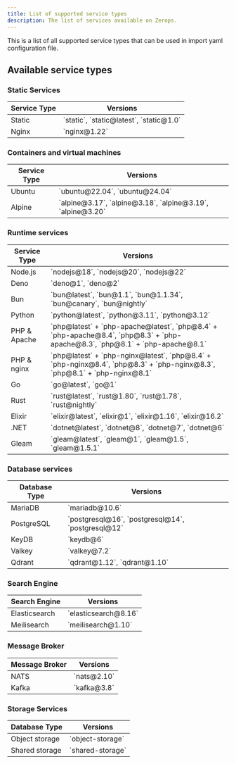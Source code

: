 ```yaml
---
title: List of supported service types
description: The list of services available on Zerops.
---
```


This is a list of all supported service types that can be used in import yaml configuration file.

## Available service types


### Static Services


<table className="w-full my-1.5 whitespace-nowrap">
  <thead>
    <tr>
      <th className="">Service Type</th>
      <th className="w-full">Versions</th>
    </tr>
  </thead>
  <tbody>
    <tr>
      <td className="w-fit">Static</td>
      <td className="w-fit">`static`, `static@latest`, `static@1.0`</td>
    </tr>
    <tr>
      <td className="w-fit">Nginx</td>
      <td className="w-fit">`nginx@1.22`</td>
    </tr>
  </tbody>
</table>

### Containers and virtual machines

<table className="w-full my-1.5 whitespace-nowrap">
  <thead>
    <tr>
      <th className="">Service Type</th>
      <th className="w-full">Versions</th>
    </tr>
  </thead>
  <tbody>
    <tr>
      <td className="w-fit">Ubuntu</td>
      <td className="w-fit">`ubuntu@22.04`, `ubuntu@24.04`</td>
    </tr>
    <tr>
      <td className="w-fit">Alpine</td>
      <td className="w-fit">`alpine@3.17`, `alpine@3.18`, `alpine@3.19`, `alpine@3.20`</td>
    </tr>
  </tbody>
</table>




### Runtime services

<table className="w-full my-1.5">
  <thead>
    <tr>
      <th className="whitespace-nowrap">Service Type</th>
      <th className="w-full">Versions</th>
    </tr>
  </thead>
  <tbody>
    <tr>
      <td className="w-fit">Node.js</td>
      <td className="w-fit">`nodejs@18`, `nodejs@20`, `nodejs@22`</td>
    </tr>
    <tr>
      <td className="w-fit">Deno</td>
      <td className="w-fit">`deno@1`, `deno@2`</td>
    </tr>
    <tr>
      <td className="w-fit">Bun</td>
      <td className="w-fit">`bun@latest`, `bun@1.1`, `bun@1.1.34`, `bun@canary`, `bun@nightly`</td>
    </tr>
    <tr>
      <td className="w-fit">Python</td>
      <td className="w-fit">`python@latest`, `python@3.11`, `python@3.12`</td>
    </tr>
    <tr>
      <td className="w-fit">PHP & Apache</td>
      <td className="w-fit">`php@latest` + `php-apache@latest`, `php@8.4` + `php-apache@8.4`, `php@8.3` + `php-apache@8.3`, `php@8.1` + `php-apache@8.1`</td>
    </tr>
    <tr>
      <td className="w-fit">PHP & nginx</td>
      <td className="w-fit">`php@latest` + `php-nginx@latest`, `php@8.4` + `php-nginx@8.4`, `php@8.3` + `php-nginx@8.3`, `php@8.1` + `php-nginx@8.1`</td>
    </tr>
    <tr>
      <td className="w-fit">Go</td>
      <td className="w-fit">`go@latest`, `go@1`</td>
    </tr>
    <tr>
      <td className="w-fit">Rust</td>
      <td className="w-fit">`rust@latest`, `rust@1.80`, `rust@1.78`, `rust@nightly`</td>
    </tr>
    <tr>
      <td className="w-fit">Elixir</td>
      <td className="w-fit">`elixir@latest`, `elixir@1`, `elixir@1.16`, `elixir@16.2`</td>
    </tr>
    <tr>
      <td className="w-fit">.NET</td>
      <td className="w-fit">`dotnet@latest`, `dotnet@8`, `dotnet@7`, `dotnet@6`</td>
    </tr>
    <tr>
      <td className="w-fit">Gleam</td>
      <td className="w-fit">`gleam@latest`, `gleam@1`, `gleam@1.5`, `gleam@1.5.1`</td>
    </tr>
  </tbody>
</table>

### Database services

<table className="w-full my-1.5 whitespace-nowrap">
  <thead>
    <tr>
      <th className="">Database Type</th>
      <th className="w-full">Versions</th>
    </tr>
  </thead>
  <tbody>
      <tr>
      <td className="w-fit">MariaDB</td>
      <td className="w-fit">`mariadb@10.6`</td>
    </tr>
        <tr>
      <td className="w-fit">PostgreSQL</td>
      <td className="w-fit">`postgresql@16`, `postgresql@14`, `postgresql@12`</td>
    </tr>
    <tr>
      <td className="w-fit">KeyDB</td>
      <td className="w-fit">`keydb@6`</td>
    </tr>
    <tr>
      <td className="w-fit">Valkey</td>
      <td className="w-fit">`valkey@7.2`</td>
    </tr>
    <tr>
      <td className="w-fit">Qdrant</td>
      <td className="w-fit">`qdrant@1.12`, `qdrant@1.10`</td>
    </tr>
  </tbody>
</table>

### Search Engine

<table className="w-full my-1.5 whitespace-nowrap">
  <thead>
    <tr>
      <th className="">Search Engine</th>
      <th className="w-full">Versions</th>
    </tr>
  </thead>
  <tbody>
    <tr>
      <td className="w-fit">Elasticsearch</td>
      <td className="w-fit">`elasticsearch@8.16`</td>
    </tr>
    <tr>
      <td className="w-fit">Meilisearch</td>
      <td className="w-fit">`meilisearch@1.10`</td>
    </tr>
  </tbody>
</table>

### Message Broker

<table className="w-full my-1.5 whitespace-nowrap">
  <thead>
    <tr>
      <th className="">Message Broker</th>
      <th className="w-full">Versions</th>
    </tr>
  </thead>
  <tbody>
    <tr>
      <td className="w-fit">NATS</td>
      <td className="w-fit">`nats@2.10`</td>
    </tr>
    <tr>
      <td className="w-fit">Kafka</td>
      <td className="w-fit">`kafka@3.8`</td>
    </tr>
  </tbody>
</table>

### Storage Services


<table className="w-full my-1.5 whitespace-nowrap">
  <thead>
    <tr>
      <th className="">Database Type</th>
      <th className="w-full">Versions</th>
    </tr>
  </thead>
  <tbody>
    <tr>
      <td className="w-fit">Object storage</td>
      <td className="w-fit">`object-storage`</td>
    </tr>
    <tr>
      <td className="w-fit">Shared storage</td>
      <td className="w-fit">`shared-storage`</td>
    </tr>
  </tbody>
</table>
